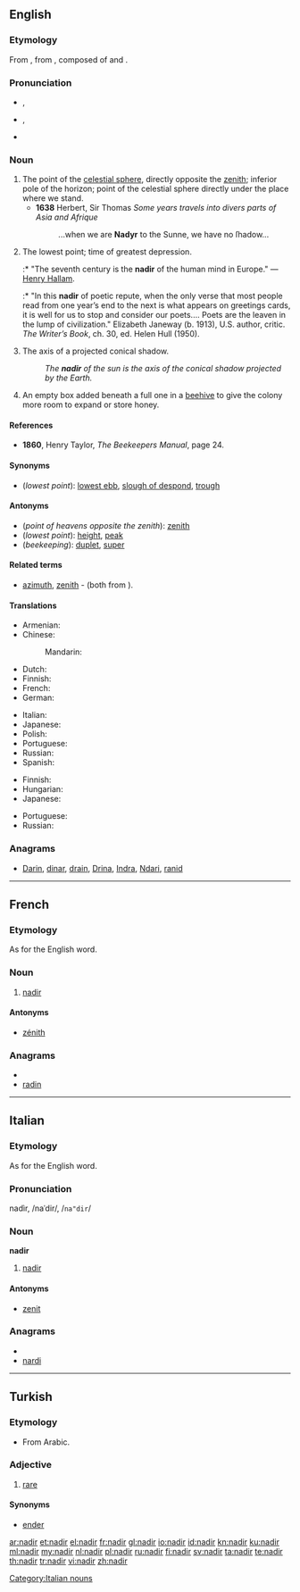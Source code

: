 {{was wotd|2006|September|23}}
{{wikipedia}}
{{also|Nadir}}
==English==

===Etymology===
From {{etyl|ML.}} {{term|nadir|lang=la}}, from {{etyl|ar}} {{term|sc=Arab|نظير اسمت|نَظِيرُ السَّمْت|tr=naẓīru as-samt}}, composed of {{term|sc=Arab|سمت|السَمْتُ|tr=as-samt|the zenith}} and
{{term|sc=Arab|نظير|نَظِير|tr=naẓīr|counterpart, corresponding to}}.

===Pronunciation===
* {{a|RP}} {{IPA|/ˈneɪdɪə(ɹ)/}}, {{SAMPA|/"neIdI@(r\)/}}
* {{a|US}} {{IPA|/ˈneɪdɪɹ/}}, {{SAMPA|/"neIdIr\/}}
* {{audio|en-us-nadir.ogg|Audio (US)}}

===Noun===
{{en-noun}}

# The point of the [[celestial sphere]], directly opposite the [[zenith]]; inferior pole of the horizon; point of the celestial sphere directly under the place where we stand.
#*'''1638''' Herbert, Sir Thomas ''Some years travels into divers parts of Asia and Afrique''
#*:...when we are '''Nadyr''' to the Sunne, we have no ſhadow...
# {{figuratively}} The lowest point; time of greatest depression.
#:* "The seventh century is the '''nadir''' of the human mind in Europe." &mdash; [[w:Henry Hallam|Henry Hallam]].
#:* "In this '''nadir''' of poetic repute, when the only verse that most people read from one year’s end to the next is what appears on greetings cards, it is well for us to stop and consider our poets.... Poets are the leaven in the lump of civilization." Elizabeth Janeway (b. 1913), U.S. author, critic. ''The Writer’s Book'', ch. 30, ed. Helen Hull (1950).
# {{astronomy}} The axis of a projected conical shadow.
#: ''The '''nadir''' of the sun is the axis of the conical shadow projected by the Earth.''
# {{beekeeping|archaic}} An empty box added beneath a full one in a [[beehive]] to give the colony more room to expand or store honey.

====References====
* '''1860''', Henry Taylor, ''The Beekeepers Manual'', page 24.

====Synonyms====
* (''lowest point''): [[lowest ebb]], [[slough of despond]], [[trough]]

====Antonyms====
* (''point of heavens opposite the zenith''): [[zenith]]
* (''lowest point''): [[height]], [[peak]]
* (''beekeeping''): [[duplet]], [[super]]

====Related terms====
* [[azimuth]], [[zenith]] - (both from {{term|سمت|السَمْتُ|tr=as-samt|sc=Arab}}).

====Translations====
{{trans-top|point of the sky}}
* Armenian: {{t-|hy|նադիր|tr=nadir}}
* Chinese:
*: Mandarin: {{t|cmn|天底|tr=tiāndǐ|sc=Hani}}
* Dutch: {{t+|nl|nadir|n}}
* Finnish: {{t+|fi|nadiiri}}
* French: {{t+|fr|nadir|m}}
* German: {{t+|de|Nadir|m}}
{{trans-mid}}
* Italian: {{t-|it|nadir|m}}
* Japanese: {{t|ja|天底|tr=てんてい, tentei|sc=Jpan}}
* Polish: {{t+|pl|nadir|m}}
* Portuguese: {{t-|pt|nadir|m}}
* Russian: {{t+|ru|надир|m|tr=nadír}}
* Spanish: {{t-|es|nadir|m}}
{{trans-bottom}}

{{trans-top|figuratively the lowest point}}
* Finnish: {{t+|fi|aallonpohja}}
* Hungarian: {{t-|hu|mélypont}}
* Japanese: {{t|ja|どん底|tr=どんぞこ, donzoko|sc=Jpan}}
{{trans-mid}}
* Portuguese: {{t-|pt|nadir|m}}
* Russian: {{t|ru|низший уровень|m|tr=nízšij úroven'|sc=Cyrl}}
{{trans-bottom}}

{{trans-top|axis of projected conical shadow}}
{{trans-mid}}
{{trans-bottom}}

===Anagrams===
* [[Darin#English|Darin]], [[dinar#English|dinar]], [[drain#English|drain]], [[Drina#English|Drina]], [[Indra#English|Indra]], [[Ndari#English|Ndari]], [[ranid#English|ranid]]

----

==French==
{{wikipedia|lang=fr}}

===Etymology===
As for the English word.

===Noun===
{{fr-noun|m}}

# {{astronomy|lang=fr}} [[#English|nadir]]

====Antonyms====
* [[zénith]]

===Anagrams===
* {{alphagram|adinr}}
* [[radin#French|radin]]

----

==Italian==

===Etymology===
As for the English word.

===Pronunciation===
nadìr, /naˈdir/, /<tt>na"dir</tt>/

===Noun===
'''nadir''' {{m}}

# {{astronomy|lang=it}} [[#English|nadir]]

====Antonyms====
* [[zenit]]

===Anagrams===
* {{alphagram|adinr}}
* [[nardi#Italian|nardi]]

[[Category:Italian nouns]]

----

==Turkish==

===Etymology===
* From Arabic.

===Adjective===
{{tr-adj}}

# [[rare]]

====Synonyms====
* [[ender]]

[[ar:nadir]]
[[et:nadir]]
[[el:nadir]]
[[fr:nadir]]
[[gl:nadir]]
[[io:nadir]]
[[id:nadir]]
[[kn:nadir]]
[[ku:nadir]]
[[ml:nadir]]
[[my:nadir]]
[[nl:nadir]]
[[pl:nadir]]
[[ru:nadir]]
[[fi:nadir]]
[[sv:nadir]]
[[ta:nadir]]
[[te:nadir]]
[[th:nadir]]
[[tr:nadir]]
[[vi:nadir]]
[[zh:nadir]]